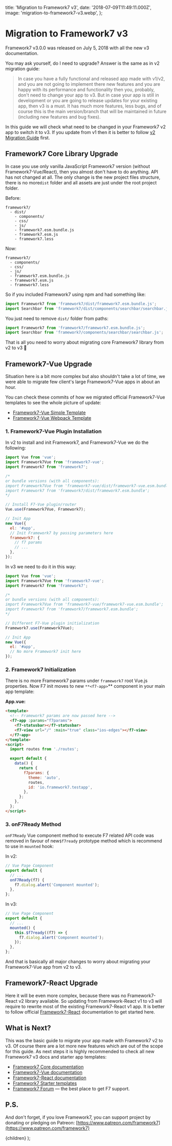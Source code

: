   title: 'Migration to Framework7 v3',
  date: '2018-07-09T11:49:11.000Z',
  image: 'migration-to-framework7-v3.webp',
};

# Migration to Framework7 v3

Framework7 v3.0.0 was released on July 5, 2018 with all the new v3 documentation.

You may ask yourself, do I need to upgrade? Answer is the same as in v2 migration guide:

> In case you have a fully functional and released app made with v1/v2, and you are not going to implement there new features and you are happy with its performance and functionality then you, probably, don't need to change your app to v3. But in case your app is still in development or you are going to release updates for your existing app, then v3 is a must. It has much more features, less bugs, and of course this is the main version/branch that will be maintained in future (including new features and bug fixes).

In this guide we will check what need to be changed in your Framework7 v2 app to switch it to v3. If you update from v1 then it is better to follow [v2 Migration Guide](https://blog.framework7.io/migration-to-framework7-v2-eb6dc38ede3b) first.

## Framework7 Core Library Upgrade

In case you use only vanilla JavaScript Framework7 version (without Framework7-Vue/React), then you almost don't have to do anything. API has not changed at all. The only change is the new project files structure, there is no more`dist` folder and all assets are just under the root project folder.

Before:

```
framework7/
  - dist/
    - components/
    - css/
    - js/
    - framework7.esm.bundle.js
    - framework7.esm.js
    - framework7.less
```

Now:

```
framework7/
  - components/
  - css/
  - js/
  - framework7.esm.bundle.js
  - framework7.esm.js
  - framework7.less
```

So if you included Framework7 using npm and had something like:

```js
import Framework7 from 'framework7/dist/framework7.esm.bundle.js';
import Searchbar from 'framework7/dist/components/searchbar/searchbar.js';
```

You just need to remove `dist/` folder from paths:

```js
import Framework7 from 'framework7/framework7.esm.bundle.js';
import Searchbar from 'framework7/components/searchbar/searchbar.js';
```

That is all you need to worry about migrating core Framework7 library from v2 to v3 🎉

## Framework7-Vue Upgrade

Situation here is a bit more complex but also shouldn't take a lot of time, we were able to migrate few client's large Framework7-Vue apps in about an hour.

You can check these commits of how we migrated official Framework7-Vue templates to see the whole picture of update:

- [Framework7-Vue Simple Template](https://github.com/framework7io/framework7-template-vue-simple/commit/10ef597b85b225795565ed3d771bf5b45a69e8d7)
- [Framework7-Vue Webpack Template](https://github.com/framework7io/framework7-template-vue-webpack/commit/d6c37b79e4560a0c5e0af658c97068119283ac81)

### 1. Framework7-Vue Plugin Installation

In v2 to install and init Framework7, and Framework7-Vue we do the following:

```js
import Vue from 'vue';
import Framework7Vue from 'framework7-vue';
import Framework7 from 'framework7';

/*
or bundle versions (with all components):
import Framework7Vue from 'framework7-vue/dist/framework7-vue.esm.bundle';
import Framework7 from 'framework7/dist/framework7.esm.bundle';
*/
```

```js
// Install F7-Vue plugin/router
Vue.use(Framework7Vue, Framework7);
```

```js
// Init App
new Vue({
  el: '#app',
  // Init Framework7 by passing parameters here
  framework7: {
    // f7 params
    // ...
  },
});
```

In v3 we need to do it in this way:

```js
import Vue from 'vue';
import Framework7Vue from 'framework7-vue';
import Framework7 from 'framework7';
```

```js
/*
or bundle versions (with all components):
import Framework7Vue from 'framework7-vue/framework7-vue.esm.bundle';
import Framework7 from 'framework7/framework7.esm.bundle';
*/
```

```js
// Different F7-Vue plugin initialization
Framework7.use(Framework7Vue);
```

```js
// Init App
new Vue({
  el: '#app',
  // No more Framework7 init here
});
```

### 2. Framework7 Initialization

There is no more Framework7 params under `framework7` root Vue.js properties. Now F7 init moves to new `**<f7-app>`\*\* component in your main app template:

**App.vue:**

```html
<template>
  <!-- Framework7 params are now passed here -->
  <f7-app :params="f7params">
    <f7-statusbar></f7-statusbar>
    <f7-view url="/" :main="true" class="ios-edges"></f7-view>
  </f7-app>
</template>
<script>
  import routes from './routes';

  export default {
    data() {
      return {
        f7params: {
          theme: 'auto',
          routes,
          id: 'io.framework7.testapp',
        },
      };
    },
  };
</script>
```

### 3. onF7Ready Method

`onF7Ready` Vue component method to execute F7 related API code was removed in favour of new`$f7ready` prototype method which is recommend to use in `mounted` hook:

In v2:

```js
// Vue Page Component
export default {
  // ...
  onF7Ready(f7) {
    f7.dialog.alert('Component mounted');
  },
};
```

In v3:

```js
// Vue Page Component
export default {
  // ...
  mounted() {
    this.$f7ready((f7) => {
      f7.dialog.alert('Component mounted');
    });
  },
};
```

And that is basically all major changes to worry about migrating your Framework7-Vue app from v2 to v3.

## Framework7-React Upgrade

Here it will be even more complex, because there was no Framework7-React v2 library available. So updating from Framework-React v1 to v3 will require to rewrite most of the existing Framework7-React v1 app. It is better to follow official [Framework7-React](http://framework7.io/react/) documentation to get started here.

## What is Next?

This was the basic guide to migrate your app made with Framework7 v2 to v3. Of course there are a lot more new features which are out of the scope for this guide. As next steps it is highly recommended to check all new Framework7 v3 docs and starter app templates:

- [Framework7 Core documentation](http://framework7.io/docs/)
- [Framework7-Vue documentation](http://framework7.io/vue/)
- [Framework7-React documentation](http://framework7.io/react/)
- [Framework7 Starter templates](http://framework7.io/templates/)
- [Framework7 Forum](http://forum.framework7.io) — the best place to get F7 support.

## P.S.

And don't forget, if you love Framework7, you can support project by donating or pledging on Patreon: [https://www.patreon.com/framework7](https://www.patreon.com/framework7)

  <PostLayout meta={meta}>{children}</PostLayout>
);
